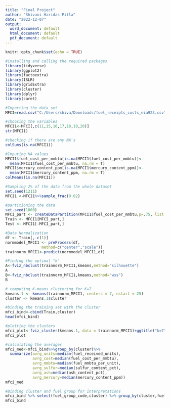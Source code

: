 ---
title: "Final Project"
author: "Shivani Haridas Pitla"
date: "2022-12-07"
output:
  word_document: default
  html_document: default
  pdf_document: default
---

```{r setup, include=FALSE}
knitr::opts_chunk$set(echo = TRUE)
```

```{r}
#installing and calling the required packages
library(tidyverse)
library(ggplot2)
library(factoextra)
library(ISLR)
library(gridExtra)
library(cluster)
library(dplyr)
library(caret)
```

```{r}
#Importing the data set
MFCI=read.csv("C:/Users/shiva/Downloads/fuel_receipts_costs_eia923.csv")
```

```{r}
#choosing the variables 
MFCI1<-MFCI[,c(11,15,16,17,18,19,20)]
str(MFCI1)
```

```{r}
#checking if there are any NA's
colSums(is.na(MFCI1))
```

```{r}
#Imputing NA values
MFCI1$fuel_cost_per_mmbtu[is.na(MFCI1$fuel_cost_per_mmbtu)]<-
  mean(MFCI1$fuel_cost_per_mmbtu, na.rm = T)
MFCI1$mercury_content_ppm[is.na(MFCI1$mercury_content_ppm)]<-
  mean(MFCI1$mercury_content_ppm, na.rm = T)
colMeans(is.na(MFCI1))
```

```{r}
#Sampling 2% of the data from the whole dataset
set.seed(1211)
MFCI1 <-MFCI1%>%sample_frac(0.02)
```

```{R}
#partitioning the data
set.seed(1000)
MFCI_part <- createDataPartition(MFCI1$fuel_cost_per_mmbtu,p=.75, list = FALSE)
Train <- MFCI1[MFCI_part,]
Test <- MFCI1[-MFCI_part,]
```

```{r}
#Data Normalization
df <- Train[,-c(1)]
normmodel_MFCI1 <- preProcess(df, 
                method=c("center","scale"))
trainnorm_MFCI1<-predict(normmodel_MFCI1,df)

```

```{r}
#Finding the optimal "k" 
A<-fviz_nbclust(trainnorm_MFCI1,kmeans,method="silhouette")
A
B<-fviz_nbclust(trainnorm_MFCI1,kmeans,method="wss")
B
```

```{r}
# computing K-means clustering for K=7 
kmeans.1 <- kmeans(trainnorm_MFCI1, centers = 7, nstart = 25)
cluster <- kmeans.1$cluster

#binding the training set with the cluster
mfci_bind<-cbind(Train,cluster)
head(mfci_bind)

#plotting the clusters
mfci_plot<-fviz_cluster(kmeans.1, data = trainnorm_MFCI1)+ggtitle("k=7")
mfci_plot

#calculating the averages
mfci_med<-mfci_bind%>%group_by(cluster)%>%
  summarize(avrg_units=median(fuel_received_units),
            avrg_cost=median(fuel_cost_per_mmbtu),
            avrg_mmbtu=median(fuel_mmbtu_per_unit),
            avrg_sulfur=median(sulfur_content_pct),
            avrg_ash=median(ash_content_pct),
            avrg_mercury=median(mercury_content_ppm))
mfci_med
```

```{r}
#Binding cluster and fuel group for interpretations
mfci_bind %>% select(fuel_group_code,cluster) %>% group_by(cluster,fuel_group_code) %>% count()
mfci_bind
```


